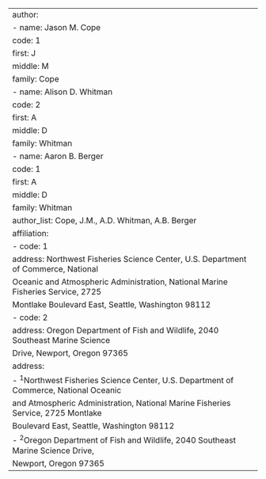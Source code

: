 ---
author:
  - name: Jason M. Cope
    code: 1
    first: J
    middle: M
    family: Cope
  - name: Alison D. Whitman
    code: 2
    first: A
    middle: D
    family: Whitman
  - name: Aaron B. Berger
    code: 1
    first: A
    middle: D
    family: Whitman
author_list: Cope, J.M., A.D. Whitman, A.B. Berger
affiliation:
  - code: 1
    address: Northwest Fisheries Science Center, U.S. Department of Commerce, National
      Oceanic and Atmospheric Administration, National Marine Fisheries Service, 2725
      Montlake Boulevard East, Seattle, Washington 98112
  - code: 2
    address: Oregon Department of Fish and Wildlife, 2040 Southeast Marine Science
      Drive, Newport, Oregon 97365
address:
  - ^1^Northwest Fisheries Science Center, U.S. Department of Commerce, National Oceanic
    and Atmospheric Administration, National Marine Fisheries Service, 2725 Montlake
    Boulevard East, Seattle, Washington 98112
  - ^2^Oregon Department of Fish and Wildlife, 2040 Southeast Marine Science Drive,
    Newport, Oregon 97365
---